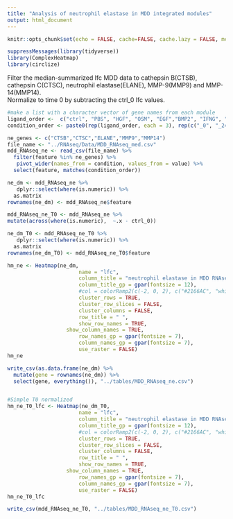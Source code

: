 ```yaml
---
title: "Analysis of neutrophil elastase in MDD integrated modules"
output: html_document
---
```


```r
knitr::opts_chunk$set(echo = FALSE, cache=FALSE, cache.lazy = FALSE, message=FALSE, warning = FALSE, fig.height=10, fig.width=12)

suppressMessages(library(tidyverse))
library(ComplexHeatmap)
library(circlize)

```

Filter the median-summarized lfc MDD data to cathepsin B(CTSB), cathepsin C(CTSC), neutrophil elastase(ELANE), MMP-9(MMP9) and MMP-14(MMP14).  
Normalize to time 0 by subtracting the ctrl_0 lfc values.  
 

```r

#make a list with a character vector of gene names from each module
ligand_order <-  c("ctrl", "PBS", "HGF", "OSM", "EGF","BMP2", "IFNG", "TGFB")
condition_order <- paste0(rep(ligand_order, each = 3), rep(c("_0", "_24", "_48"), times = length(ligand_order)))

ne_genes <- c("CTSB","CTSC","ELANE","MMP9","MMP14")
file_name <- "../RNAseq/Data/MDD_RNAseq_med.csv"
mdd_RNAseq_ne <- read_csv(file_name) %>%
  filter(feature %in% ne_genes) %>%
   pivot_wider(names_from = condition, values_from = value) %>%
  select(feature, matches(condition_order))

ne_dm <- mdd_RNAseq_ne %>%
   dplyr::select(where(is.numeric)) %>%
  as.matrix 
rownames(ne_dm) <- mdd_RNAseq_ne$feature

mdd_RNAseq_ne_T0 <- mdd_RNAseq_ne %>%
mutate(across(where(is.numeric),  ~.x - ctrl_0))

ne_dm_T0 <- mdd_RNAseq_ne_T0 %>%
   dplyr::select(where(is.numeric)) %>%
  as.matrix 
rownames(ne_dm_T0) <- mdd_RNAseq_ne_T0$feature

```


```r

hm_ne <- Heatmap(ne_dm,
                       name = "lfc",
                       column_title = "neutrophil elastase in MDD RNAseq",
                       column_title_gp = gpar(fontsize = 12),
                       #col = colorRamp2(c(-2, 0, 2), c("#2166AC", "white", "#B2182B")),
                       cluster_rows = TRUE,
                       cluster_row_slices = FALSE,
                       cluster_columns = FALSE,
                       row_title = " ",
                       show_row_names = TRUE,
                   show_column_names = TRUE,
                       row_names_gp = gpar(fontsize = 7),
                       column_names_gp = gpar(fontsize = 7),
                       use_raster = FALSE)
hm_ne

write_csv(as.data.frame(ne_dm) %>%
  mutate(gene = rownames(ne_dm)) %>%
  select(gene, everything()), "../tables/MDD_RNAseq_ne.csv")


#Simple T0 normalized
hm_ne_T0_lfc <- Heatmap(ne_dm_T0,
                       name = "lfc",
                       column_title = "neutrophil elastase in MDD RNAseq\n (simple T0 normalized)",
                       column_title_gp = gpar(fontsize = 12),
                       #col = colorRamp2(c(-2, 0, 2), c("#2166AC", "white", "#B2182B")),
                       cluster_rows = TRUE,
                       cluster_row_slices = FALSE,
                       cluster_columns = FALSE,
                       row_title = " ",
                       show_row_names = TRUE,
                   show_column_names = TRUE,
                       row_names_gp = gpar(fontsize = 7),
                       column_names_gp = gpar(fontsize = 7),
                       use_raster = FALSE)
hm_ne_T0_lfc

write_csv(mdd_RNAseq_ne_T0, "../tables/MDD_RNAseq_ne_T0.csv")
```
